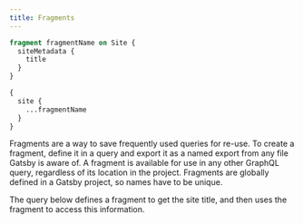 ---
title: Fragments
---

```graphql preview
fragment fragmentName on Site {
  siteMetadata {
    title
  }
}

{
  site {
    ...fragmentName
  }
}
```

Fragments are a way to save frequently used queries for re-use. To create a fragment, define it in a query and export it as a named export from any file Gatsby is aware of. A fragment is available for use in any other GraphQL query, regardless of its location in the project. Fragments are globally defined in a Gatsby project, so names have to be unique.

The query below defines a fragment to get the site title, and then uses the fragment to access this information.
